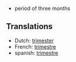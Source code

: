 * period of three months

==Translations==

* Dutch: [[trimester]]
* French: [[trimestre]]
* spanish: [[trimestre]]